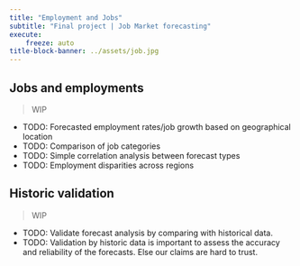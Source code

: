 ```yaml
---
title: "Employment and Jobs"
subtitle: "Final project | Job Market forecasting"
execute:
    freeze: auto
title-block-banner: ../assets/job.jpg
---
```


## Jobs and employments
> WIP

- TODO: Forecasted employment rates/job growth based on geographical location
- TODO: Comparison of job categories
- TODO: Simple correlation analysis between forecast types
- TODO: Employment disparities across regions

## Historic validation
> WIP

- TODO: Validate forecast analysis by comparing with historical data.
- TODO: Validation by historic data is important to assess the accuracy and reliability of the forecasts. Else our claims are hard to trust.
